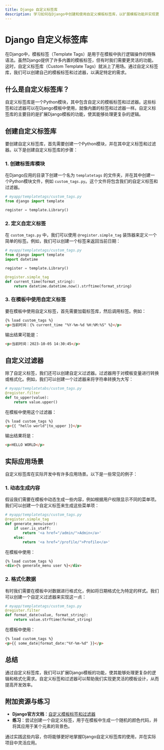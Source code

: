 ```yaml
---
title: Django 自定义标签库
description: 学习如何在Django中创建和使用自定义模板标签库，以扩展模板功能并实现更灵活的模板逻辑。
---
```


# Django 自定义标签库

在Django中，模板标签（Template Tags）是用于在模板中执行逻辑操作的特殊语法。虽然Django提供了许多内置的模板标签，但有时我们需要更灵活的功能。这时，自定义标签库（Custom Template Tags）就派上了用场。通过自定义标签库，我们可以创建自己的模板标签和过滤器，以满足特定的需求。

## 什么是自定义标签库？

自定义标签库是一个Python模块，其中包含自定义的模板标签和过滤器。这些标签和过滤器可以在Django模板中使用，就像内置的标签和过滤器一样。自定义标签库的主要目的是扩展Django模板的功能，使其能够处理更复杂的逻辑。

## 创建自定义标签库

要创建自定义标签库，首先需要创建一个Python模块，并在其中定义标签和过滤器。以下是创建自定义标签库的步骤：

### 1. 创建标签库模块

在Django应用的目录下创建一个名为 `templatetags` 的文件夹，并在其中创建一个Python模块文件，例如 `custom_tags.py`。这个文件将包含我们的自定义标签和过滤器。

```python
# myapp/templatetags/custom_tags.py
from django import template

register = template.Library()
```

### 2. 定义自定义标签

在 `custom_tags.py` 中，我们可以使用 `@register.simple_tag` 装饰器来定义一个简单的标签。例如，我们可以创建一个标签来返回当前日期：

```python
# myapp/templatetags/custom_tags.py
from django import template
import datetime

register = template.Library()

@register.simple_tag
def current_time(format_string):
    return datetime.datetime.now().strftime(format_string)
```

### 3. 在模板中使用自定义标签

要在模板中使用自定义标签，首先需要加载标签库，然后调用标签。例如：

```html
{% load custom_tags %}
<p>当前时间：{% current_time "%Y-%m-%d %H:%M:%S" %}</p>
```

输出结果可能是：

```html
<p>当前时间：2023-10-05 14:30:45</p>
```

## 自定义过滤器

除了自定义标签，我们还可以创建自定义过滤器。过滤器用于对模板变量进行转换或格式化。例如，我们可以创建一个过滤器来将字符串转换为大写：

```python
# myapp/templatetabs/custom_tags.py
@register.filter
def to_upper(value):
    return value.upper()
```

在模板中使用这个过滤器：

```html
{% load custom_tags %}
<p>{{ "hello world"|to_upper }}</p>
```

输出结果将是：

```html
<p>HELLO WORLD</p>
```

## 实际应用场景

自定义标签库在实际开发中有许多应用场景。以下是一些常见的例子：

### 1. 动态生成内容

假设我们需要在模板中动态生成一些内容，例如根据用户权限显示不同的菜单项。我们可以创建一个自定义标签来生成这些菜单项：

```python
# myapp/templatetags/custom_tags.py
@register.simple_tag
def generate_menu(user):
    if user.is_staff:
        return '<a href="/admin/">Admin</a>'
    else:
        return '<a href="/profile/">Profile</a>'
```

在模板中使用：

```html
{% load custom_tags %}
<div>{% generate_menu user %}</div>
```

### 2. 格式化数据

有时我们需要在模板中对数据进行格式化，例如将日期格式化为特定的样式。我们可以创建一个自定义过滤器来实现这一点：

```python
# myapp/templatetags/custom_tags.py
@register.filter
def format_date(value, format_string):
    return value.strftime(format_string)
```

在模板中使用：

```html
{% load custom_tags %}
<p>{{ some_date|format_date:"%Y-%m-%d" }}</p>
```

## 总结

通过自定义标签库，我们可以扩展Django模板的功能，使其能够处理更复杂的逻辑和格式化需求。自定义标签和过滤器可以帮助我们实现更灵活的模板设计，从而提高开发效率。

## 附加资源与练习

- **Django官方文档**：[自定义模板标签和过滤器](https://docs.djangoproject.com/en/stable/howto/custom-template-tags/)
- **练习**：尝试创建一个自定义标签，用于在模板中生成一个随机的颜色代码，并将其应用于某个元素的背景色。

通过实践这些内容，你将能够更好地掌握Django自定义标签库的使用，并在实际项目中灵活应用。